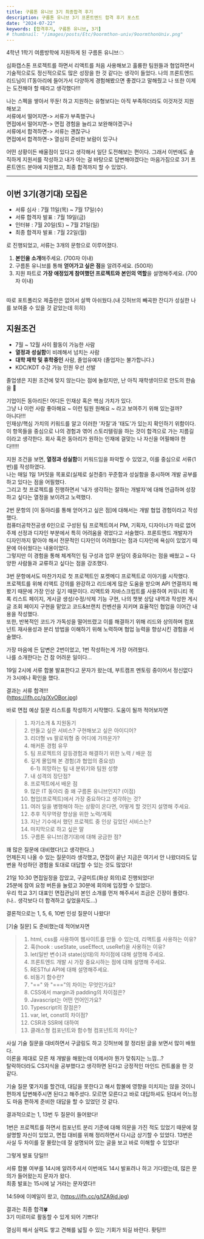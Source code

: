 ```yaml
---
title: 구름톤 유니브 3기 최종합격 후기
description: 구름톤 유니브 3기 프론트엔드 합격 후기 포스트
date: "2024-07-22"
keywords: [합격후기, 구름톤 유니브, 3기]
# thumbnail: "/images/posts/Etc/9oormthon-univ/9oormthonUniv.png"
---
```


4학년 1학기 여름방학에 지원하게 된 구름톤 유니브☁

심화캡스톤 프로젝트를 하면서 리액트를 처음 사용해보고 훌륭한 팀원들과 협업하면서
기술적으로도 정신적으로도 많은 성장을 한 것 같다는 생각이 들었다.
나의 프론트엔드 리드님이 IT동아리에 들어가서 다양하게 경험해봤으면 좋겠다고 말해줬고
나 또한 이제는 도전해야 할 때라고 생각했다!!!

나는 스펙을 쌓아서 뚜둔! 하고 지원하는 유형보다는 아직 부족하더라도 이것저것 지원해보고<br/>
서류에서 떨어지면-> 서류가 부족했구나<br/>
면접에서 떨어지면-> 면접 경험을 늘리고 보완해야겠구나<br/>
서류에서 합격하면-> 서류는 괜찮구나<br/>
면접에서 합격하면-> 열심히 준비한 보람이 있구나<br/>

어떤 상황이든 배울점이 있다고 생각해서 일단 도전해보는 편이다.
그래서 이번에도 솔직하게 지원서를 작성하고 내가 아는 걸 바탕으로 답변해야겠다는 마음가짐으로
3기 프론트엔드 분야에 지원했고, 최종 합격까지 할 수 있었다.

---

## 이번 3기(경기대) 모집은 
- 서류 심사 : 7월 11일(목) ~ 7월 17일(수)
- 서류 합격자 발표 : 7월 19일(금)
- 인터뷰 : 7월 20일(토) ~ 7월 21일(일)
- 최종 합격자 발표 : 7월 22일(월)

로 진행되었고, 서류는 3개의 문항으로 이루어졌다. <br/>


1. **본인을 소개**해주세요. (700자 이내)
2. 구름톤 유니브를 통해 **얻어가고 싶은 점**을 알려주세요. (500자)
3. 지원 파트로 **가장 애정있게 참여했던 프로젝트와 본인의 역할**을 설명해주세요. (700자 이내)

<br/>
따로 포트폴리오 제출란은 없어서 살짝 아쉬웠다.(내 깃허브의 빼곡한 잔디가 성실한 나를 보여줄 수 있을 것 같았는데 히히)

## 지원조건
- 7월 ~ 12월 사이 활동이 가능한 사람
- **열정과 성실함**이 비례해서 넘치는 사람
- **대학 재학 및 휴학중인** 사람, 졸업유예자 (졸업자는 불가합니다.)
- KDC/KDT 수강 가능 인원 우선 선발

졸업생은 지원 조건에 맞지 않는다는 점에 놀랐지만, 난 아직 재학생이므로 안도의 한숨을 💨

기업이든 동아리든! 어디든 인재상 혹은 핵심 가치가 있다.<br/>
그냥 나 이런 사람 좋아해요 ~ 이런 팀원 원해요 ~ 라고 보여주기 위해 있는걸까?<br/>
아니다!!!<br/>
인재상/핵심 가치의 키워드를 알고 이러한 '자질'과 '태도'가 있는지 확인하기 위함이다.
이 항목들을 중심으로 나의 경험과 엮어 스토리텔링을 하는 것이 합격으로 가는 지름길이라고 생각한다.
회사 혹은 동아리가 원하는 인재에 걸맞는 나 자신을 어필해야 한다!!!!!

지원 조건을 보면, **열정과 성실함**이 키워드임을 파악할 수 있었고, 이를 중심으로 서류(1번)를 작성하였다.<br/>
나는 매일 1일 1커밋을 목표로(실제로 실천중!) 꾸준함과 성실함을 중시하며 개발 공부를 하고 있다는 점을 어필했다.<br/>
그리고 첫 프로젝트를 진행하면서 '내가 생각하는 잘하는 개발자'에 대해 언급하며 성장하고 싶다는 열정을 보이려고 노력했다.

2번 문항의 [이 동아리를 통해 얻어가고 싶은 점]에 대해서는 개발 협업 경험이라고 작성했다.<br/>
컴퓨터공학전공생 6인으로 구성된 팀 프로젝트여서 PM, 기획자, 디자이너가 따로 없어 주제 선정과 디자인 부분에서 특히 어려움을 겪었다고 서술했다. 프론트엔드 개발자가 디자인까지 맡아야 해서 전문적인 디자인이 어려웠다는 점과 디자인에 욕심이 있었기 때문에 아쉬웠다는 내용이었다.<br/>
그렇지만 이 경험을 통해 체계적인 팀 구성과 업무 분담이 중요하다는 점을 배웠고 ~ 다양한 사람들과 교류하고 싶다는 점을 강조했다.

3번 문항에서도 마찬가지로 첫 프로젝트인 포켓메디 프로젝트로 이야기를 시작했다.<br/>
프로젝트를 위해 리액트 강의를 완강하고 리드에게 많은 도움을 받으며 API 연결까지 해봤기 때문에 가장 인상 깊기 때문이다. 리액트와 자바스크립트를 사용하여 커뮤니티 목록 리스트 페이지, 게시글 생성/수정/삭제 기능 구현, 나의 챗봇 상담 내역과 작성한 게시글 조회 페이지 구현을 맡았고 코드&브랜치 컨벤션을 지키며 효율적인 협업을 이어간 내용을 작성했다.<br/>
또한, 반복적인 코드가 가독성을 떨어뜨렸고 이를 해결하기 위해 리드와 상의하며 컴포넌트 재사용성과 분리 방법을 이해하기 위해 노력하며 협업 능력을 향상시킨 경험을 서술했다.

가장 마음에 든 답변은 2번이었고, 1번 작성하는게 가장 어려웠다.<br/>
나를 소개한다는 건 참 어려운 일이다...


19일 2시에 서류 합불 발표한다고 문자가 왔는데, 부트캠프 멘토링 중이어서 정신없다가 3시에나 확인을 했다.<br/>

결과는 서류 합격!!! <br/>
(https://ifh.cc/g/XvOBor.jpg) 


바로 면접 예상 질문 리스트를 작성하기 시작했다. 도움이 될까 적어보자면 

> 1. 자기소개 & 지원동기
> 2. 만들고 싶은 서비스? 구현해보고 싶은 아이디어?
> 3. 리더형 vs 팔로워형 중 어디에 가까운가?
> 4. 해커톤 경험 유무
> 5. 팀 프로젝트의 갈등경험과 해결하기 위한 노력 / 배운 점
> 6. 깊게 몰입해 본 경험(과 협업의 중요성) <br/>
> 6-1) 희망하는 팀 내 분위기와 팀원 성향
> 7. 내 성격의 장단점?
> 8. 프로젝트에서 배운 점
> 9. 많은 IT 동아리 중 왜 구름톤 유니브인지? (이점)
> 10. 협업(프로젝트)에서 가장 중요하다고 생각하는 것?
> 11. 여러 일을 병행해야 하는 상황이 온다면, 어떻게 할 것인지 설명해 주세요.
> 12. 추후 직무역량 향상을 위한 노력/계획
> 13. 지난 기수에서 했던 프로젝트 중 인상 깊었던 서비스는?
> 14. 마지막으로 하고 싶은 말
> 15. 구름톤 유니브(경기대)에 대해 궁금한 점?


꽤 많은 질문에 대비했다!(고 생각한다..) <br/>
언제든지 나올 수 있는 질문이라 생각했고, 면접이 끝난 지금은 여기서 안 나왔더라도
답변을 작성하던 경험을 토대로 대답할 수 있는 것도 많았다!

21일 10:30 면접일정을 잡았고, 구글미트(화상 회의)로 진행되었다! <br/>
25분에 참여 요청 버튼을 눌렀고 30분에 회의에 입장할 수 있었다. <br/>
우리 학교 3기 대표인 면접관님이 본인 소개를 먼저 해주셔서 조금은 긴장이 풀렸다.
(나.. 생각보다 더 합격하고 싶었을지도...)


결론적으로는 1, 5, 6, 10번 인성 질문이 나왔다!

[기술 질문] 도 준비했는데 적어보자면

> 1. html, css를 사용하여 웹사이트를 만들 수 있는데, 리액트를 사용하는 이유?
> 2. 훅(hook : useState, useEffect, useRef)을 사용하는 이유?
> 3. let(일반 변수)과 state(상태)의 차이점에 대해 설명해 주세요.
> 4. 프론트엔드 개발 시 가장 중요시하는 점에 대해 설명해 주세요.
> 5. RESTful API에 대해 설명해주세요.
> 6. 비동기 함수란?
> 7. "==" 와 "==="의 차이는 무엇인가요?
> 8. CSS에서 margin과 padding의 차이점은?
> 9. Javascript는 어떤 언어인가요?
> 10. Typescript의 장점은?
> 11. var, let, const의 차이점?
> 12. CSR과 SSR에 대하여
> 13. 클래스형 컴포넌트와 함수형 컴포넌트의 차이는?

사실 기술 질문을 대비하면서 구글링도 하고 깃허브에 잘 정리된 글을 보면서 많이 배웠다.<br/>
이론을 제대로 모른 채 개발을 해왔는데 이제서야 뭔가 맞춰지는 느낌...?<br/>
탈락하더라도 CS지식을 공부했다고 생각하면 된다고 긍정적인 마인드 컨트롤을 한 것 같다.

기술 질문 몇가지를 할건데, 대답을 못한다고 해서 합불에 영향을 미치지는 않을 것이니 편하게 답변해주시면 된다고 해주셨다. 모르면 모른다고 바로 대답하셔도 된대서 어느정도 마음 편하게 준비한 대답을 할 수 있었던 것 같다.

결과적으로는 1, 13번 두 질문이 들어왔다!

1번은 프로젝트를 하면서 컴포넌트 분리 기준에 대해 의문을 가진 적도 있었기 때문에
잘 설명할 자신이 있었고, 면접 대비를 위해 정리하면서 다시금 상기할 수 있었다.
13번은 사실 두 차이를 잘 몰랐는데 잘 설명되어 있는 글을 보고 바로 이해할 수 있었다!

그렇게 발표 당일!!!

서류 합불 여부를 14시에 알려주셔서 이번에도 14시 발표려나 하고 기다렸는데, 많은 문의가 들어왔는지 문자가 왔다. <br/>
최종 발표는 15시에 날 거라는 문자였다!!

14:59에 이메일이 왔고, 
(https://ifh.cc/g/tZA9jd.jpg)

결과는 최종 합격🍀 <br/>
3기 미르미로 활동할 수 있게 되어 기쁘다!

열심히 해서 실력도 쌓고 견해를 넓힐 수 있는 기회가 되길 바란다. 홧팅!!!
